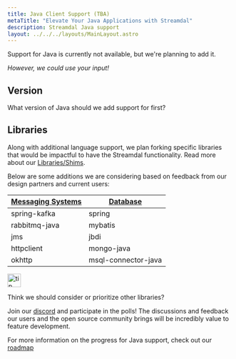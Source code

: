 ```yaml
---
title: Java Client Support (TBA)
metaTitle: "Elevate Your Java Applications with Streamdal"
description: Streamdal Java support
layout: ../../../layouts/MainLayout.astro
---
```



<Changes />

Support for Java is currently not available, but we're planning to add it.

*However, we could use your input!*

## Version

What version of Java should we add support for first?

## Libraries
Along with additional language support, we plan forking specific libraries that 
would be impactful to have the Streamdal functionality. Read more about our 
[Libraries/Shims](/en/core-components/libraries-shims).

Below are some additions we are considering based on feedback from our design 
partners and current users:


|  <u>Messaging Systems</u> |  <u>Database</u> |
|---|---|
|spring-kafka|spring|
|rabbitmq-java|mybatis|
|jms|jbdi|
|httpclient|mongo-java|
|okhttp|msql-connector-java|

<Notification type="tip">
  <img src={tip} alt="tip" width="30px" height="30px" />
  <div class="prose-md prose-p:my-2 prose-a:text-purple-dark prose-a:underline">
    <p>Think we should consider or prioritize other libraries?</p>
  </div>
</Notification>

Join our [discord](https://discord.gg/streamdal) and participate in the polls! 
The discussions and feedback our users and the open source community brings 
will be incredibly value to feature development.

For more information on the progress for Java support, check out our 
[roadmap](/en/resources-support/roadmap)